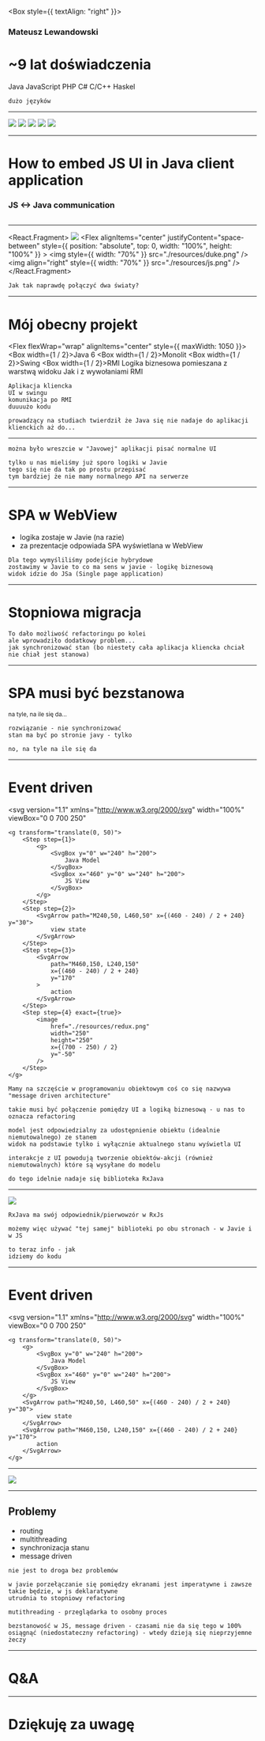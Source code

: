 


<Box style={{ textAlign: "right" }}>
    <h3>Mateusz Lewandowski</h3>
</Box>

<Appear>
    <h1>~9 lat doświadczenia</h1>
    <Flex flexWrap="wrap" alignItems="center">
        <Box style={{ textAlign: "center" }} width={1 / 3}>
            Java
        </Box>
        <Box style={{ textAlign: "center" }} width={1 / 3}>
            JavaScript
        </Box>
        <Box style={{ textAlign: "center" }} width={1 / 3}>
            PHP
        </Box>
        <Box style={{ textAlign: "center" }} width={1 / 3}>
            C#
        </Box>
        <Box style={{ textAlign: "center" }} width={1 / 3}>
            C/C++
        </Box>
        <Box style={{ textAlign: "center" }} width={1 / 3}>
            Haskel
        </Box>
    </Flex>
</Appear>

```notes
dużo języków
```

---

<div style={{ position: "relative" }}>
    <Appear>
        <img
            src="./resources/moto-1.jpg"
            style={{
                width: "50%",
                transform: "rotateZ(20deg)"
            }}
        />
        <img
            src="./resources/moto-2.jpg"
            style={{
                width: "50%",
                transform: "rotateZ(-10deg)",
                position: "absolute",
                top: "0%",
                left: "50%"
            }}
        />
        <img
            src="./resources/wspinaczka.jpg"
            style={{
                height: "150%",
                transform: "rotateZ(5deg)",
                position: "absolute",
                top: "-10%",
                left: "40%"
            }}
        />
        <img
            src="./resources/wspinaczka-2.jpg"
            style={{
                width: "50%",
                transform: "rotateZ(-15deg)",
                position: "absolute",
                top: "20%",
                left: "5%"
            }}
        />
        <img
            src="./resources/gra.jpg"
            style={{
                width: "35%",
                transform: "rotateZ(-5deg)",
                position: "absolute",
                top: "80%",
                left: "65%"
            }}
        />
    </Appear>
</div>

---

# How to embed JS UI in Java client application

### JS <-> Java communication

```notes

```

---

<React.Fragment>
    <Image src="./resources/black-hole.jpg" />
    <Flex
        alignItems="center"
        justifyContent="space-between"
        style={{ position: "absolute", top: 0, width: "100%", height: "100%" }}
    >
        <Box m="10%">
            <img style={{ width: "70%" }} src="./resources/duke.png" />
        </Box>
        <Box m="10%">
            <img
                align="right"
                style={{ width: "70%" }}
                src="./resources/js.png"
            />
        </Box>
    </Flex>
</React.Fragment>

```notes
Jak tak naprawdę połączyć dwa światy?
```

---

# Mój obecny projekt

<Flex flexWrap="wrap" alignItems="center" style={{ maxWidth: 1050 }}>
    <Appear>
        <Box width={1 / 2}>Java 6</Box>
        <Box width={1 / 2}>Monolit</Box>
        <Box width={1 / 2}>Swing</Box>
        <Box width={1 / 2}>RMI</Box>
        <Box width={1}>Logika biznesowa pomieszana z warstwą widoku</Box>
        <Box width={1}>Jak i z wywołaniami RMI</Box>
    </Appear>
</Flex>

```notes
Aplikacja kliencka
UI w swingu
komunikacja po RMI
duuuużo kodu

prowadzący na studiach twierdził że Java się nie nadaje do aplikacji klienckich aż do...
```

---

<WebView />

```notes
można było wreszcie w "Javowej" aplikacji pisać normalne UI

tylko u nas mieliśmy już sporo logiki w Javie
tego się nie da tak po prostu przepisać
tym bardziej że nie mamy normalnego API na serwerze
```

---

# SPA w WebView

<ul>
    <Appear>
        <li>logika zostaje w Javie (na razie)</li>
        <li>za prezentacje odpowiada SPA wyświetlana w WebView</li>
    </Appear>
</ul>

```notes
Dla tego wymyśliliśmy podejście hybrydowe
zostawimy w Javie to co ma sens w javie - logikę biznesową
widok idzie do JSa (Single page application)
```

---

# Stopniowa migracja

```notes
To dało możliwość refactoringu po kolei
ale wprowadziło dodatkowy problem...
jak synchronizować stan (bo niestety cała aplikacja kliencka chciał nie chiał jest stanowa)
```

---

# SPA musi być bezstanowa

<Appear>
    <small>na tyle, na ile się da...</small>
</Appear>

```notes
rozwiązanie - nie synchronizować
stan ma być po stronie javy - tylko

no, na tyle na ile się da
```

---

# Event driven

<svg
    version="1.1"
    xmlns="http://www.w3.org/2000/svg"
    width="100%"
    viewBox="0 0 700 250"
>
    <g transform="translate(0, 50)">
        <Step step={1}>
            <g>
                <SvgBox y="0" w="240" h="200">
                    Java Model
                </SvgBox>
                <SvgBox x="460" y="0" w="240" h="200">
                    JS View
                </SvgBox>
            </g>
        </Step>
        <Step step={2}>
            <SvgArrow path="M240,50, L460,50" x={(460 - 240) / 2 + 240} y="30">
                view state
            </SvgArrow>
        </Step>
        <Step step={3}>
            <SvgArrow
                path="M460,150, L240,150"
                x={(460 - 240) / 2 + 240}
                y="170"
            >
                action
            </SvgArrow>
        </Step>
        <Step step={4} exact={true}>
            <image
                href="./resources/redux.png"
                width="250"
                height="250"
                x={(700 - 250) / 2}
                y="-50"
            />
        </Step>
    </g>
</svg>

```notes
Mamy na szczęście w programowaniu obiektowym coś co się nazwywa "message driven architecture"

takie musi być połączenie pomiędzy UI a logiką biznesową - u nas to oznacza refactoring

model jest odpowiedzialny za udostępnienie obiektu (idealnie niemutowalnego) ze stanem
widok na podstawie tylko i wyłącznie aktualnego stanu wyświetla UI

interakcje z UI powodują tworzenie obiektów-akcji (również niemutowalnych) które są wysyłane do modelu

do tego idelnie nadaje się biblioteka RxJava
```

---

<img src="./resources/rx.png" />

```notes
RxJava ma swój odpowiednik/pierwowzór w RxJs

możemy więc używać "tej samej" biblioteki po obu stronach - w Javie i w JS

to teraz info - jak
idziemy do kodu
```

---

# Event driven

<svg
    version="1.1"
    xmlns="http://www.w3.org/2000/svg"
    width="100%"
    viewBox="0 0 700 250"
>
    <g transform="translate(0, 50)">
        <g>
            <SvgBox y="0" w="240" h="200">
                Java Model
            </SvgBox>
            <SvgBox x="460" y="0" w="240" h="200">
                JS View
            </SvgBox>
        </g>
        <SvgArrow path="M240,50, L460,50" x={(460 - 240) / 2 + 240} y="30">
            view state
        </SvgArrow>
        <SvgArrow path="M460,150, L240,150" x={(460 - 240) / 2 + 240} y="170">
            action
        </SvgArrow>
    </g>
</svg>

---

<img src="./resources/show-me-the-code.jpg" />

---

## Problemy

<ul>
    <Appear>
        <li>routing</li>
        <li>multithreading</li>
        <li>synchronizacja stanu</li>
        <li>message driven</li>
    </Appear>
</ul>

```notes
nie jest to droga bez problemów

w javie porzełączanie się pomiędzy ekranami jest imperatywne i zawsze takie będzie, w js deklaratywne
utrudnia to stopniowy refactoring

mutithreading - przeglądarka to osobny proces

bezstanowość w JS, message driven - czasami nie da się tego w 100% osiągnąć (niedostateczny refactoring) - wtedy dzieją się nieprzyjemne żeczy
```

---

# Q&A

---

# Dziękuję za uwagę
